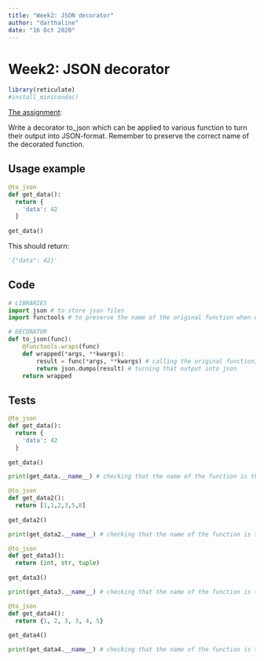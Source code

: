 ```yaml
---
title: "Week2: JSON decorator"
author: "darthaline"
date: "16 Oct 2020"
---
```


# Week2: JSON decorator

```r
library(reticulate)
#install_miniconda()
```

[The assignment](https://www.coursera.org/learn/diving-in-python/programming/0664k/diekorator-to-json):

Write a decorator to_json which can be applied to various function to turn their output into JSON-format.
Remember to preserve the correct name of the decorated function.

## Usage example

```python
@to_json
def get_data():
  return {
    'data': 42
  }
  
get_data()
```

This should return:

```python
'{"data": 42}'
```

## Code

```python
# LIBRARIES
import json # to store json files
import functools # to preserve the name of the original function when decorating

# DECORATOR
def to_json(func):
    @functools.wraps(func)
    def wrapped(*args, **kwargs):
        result = func(*args, **kwargs) # calling the original function, saving it's output into result
        return json.dumps(result) # turning that output into json
    return wrapped

```

## Tests

```python
@to_json
def get_data():
  return {
    'data': 42
  }
  
get_data()

print(get_data.__name__) # checking that the name of the function is the same
```

```python
@to_json
def get_data2():
  return [1,1,2,3,5,8]
  
get_data2()

print(get_data2.__name__) # checking that the name of the function is the same
```
```python
@to_json
def get_data3():
  return (int, str, tuple)
  
get_data3()

print(get_data3.__name__) # checking that the name of the function is the same
```

```python
@to_json
def get_data4():
  return {1, 2, 3, 3, 4, 5}
  
get_data4()

print(get_data4.__name__) # checking that the name of the function is the same
```